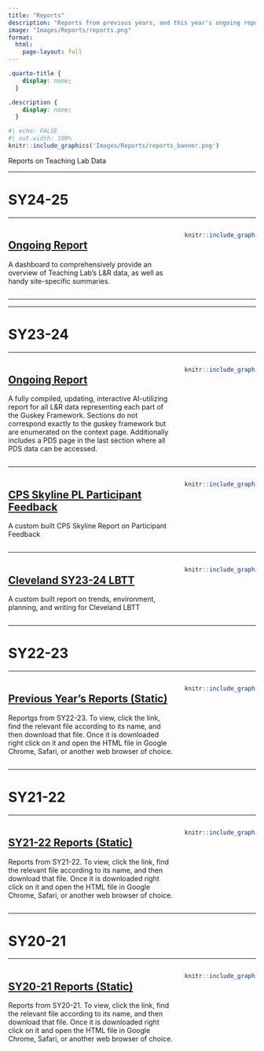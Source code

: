 ```yaml
---
title: "Reports"
description: "Reports from previous years, and this year's ongoing report which provides continuous updated data by site."
image: "Images/Reports/reports.png"
format:
  html:
    page-layout: full
---
```


```css
.quarto-title {
    display: none;
  }

.description {
    display: none;
  }
```

```r
#| echo: FALSE
#| out.width: 100%
knitr::include_graphics('Images/Reports/reports_banner.png')
```

Reports on Teaching Lab Data

------------------------------------------------------------------------

# SY24-25

------------------------------------------------------------------------

::: columns
::: {.column width="70%"}
## [Ongoing Report](https://tl-data.teachinglab.org/shiny/ongoing_report/)

A dashboard to comprehensively provide an overview of Teaching Lab's L&R data, as well as handy site-specific summaries.
:::

::: {.column width="30%"}
```r
knitr::include_graphics("Images/Reports/ongoing_report_25.png")
```
:::
:::

------------------------------------------------------------------------

------------------------------------------------------------------------

# SY23-24

------------------------------------------------------------------------

::: columns
::: {.column width="70%"}
## [Ongoing Report](https://teachinglabhq.shinyapps.io/OngoingReport_23_24/)

A fully compiled, updating, interactive AI-utilizing report for all L&R data representing each part of the Guskey Framework. Sections do not correspond exactly to the guskey framework but are enumerated on the context page. Additionally includes a PDS page in the last section where all PDS data can be accessed.
:::

::: {.column width="30%"}
```r
knitr::include_graphics("Images/Reports/ongoing_report.png")
```
:::
:::

------------------------------------------------------------------------

::: columns
::: {.column width="70%"}
## [CPS Skyline PL Participant Feedback](https://lookerstudio.google.com/reporting/d893b206-4d7f-4c87-966a-e7f9f733f529/page/UJUkD?s=rFEFXNvc2RE)

A custom built CPS Skyline Report on Participant Feedback
:::

::: {.column width="30%"}
```r
knitr::include_graphics("Images/Reports/skyline.png")
```
:::
:::

------------------------------------------------------------------------

::: columns
::: {.column width="70%"}
## [Cleveland SY23-24 LBTT](https://lookerstudio.google.com/reporting/e105f773-a9de-4557-854c-25507d6b532b/page/juHnD?s=toOvTMv_m4U)

A custom built report on trends, environment, planning, and writing for Cleveland LBTT
:::

::: {.column width="30%"}
```r
knitr::include_graphics("Images/Reports/cleveland_lbtt.png")
```
:::
:::

------------------------------------------------------------------------

# SY22-23

------------------------------------------------------------------------

::: columns
::: {.column width="70%"}
## [Previous Year's Reports (Static)](https://drive.google.com/drive/folders/1xi_8BgYrYfdVgSSMDF_exQo9AFCs92s5)

Reportgs from SY22-23. To view, click the link, find the relevant file according to its name, and then download that file. Once it is downloaded right click on it and open the HTML file in Google Chrome, Safari, or another web browser of choice.
:::

::: {.column width="30%"}
```r
knitr::include_graphics("Images/Reports/google_drive.png")
```
:::
:::

------------------------------------------------------------------------

# SY21-22

------------------------------------------------------------------------

::: columns
::: {.column width="70%"}
## [SY21-22 Reports (Static)](https://drive.google.com/drive/folders/1QB6co7iB38ECPWfSzg82roANgQBcy50C)

Reports from SY21-22. To view, click the link, find the relevant file according to its name, and then download that file. Once it is downloaded right click on it and open the HTML file in Google Chrome, Safari, or another web browser of choice.
:::

::: {.column width="30%"}
```r
knitr::include_graphics("Images/Reports/google_drive.png")
```
:::
:::

------------------------------------------------------------------------

# SY20-21

------------------------------------------------------------------------

::: columns
::: {.column width="70%"}
## [SY20-21 Reports (Static)](https://drive.google.com/drive/folders/1hqjczciGHCfl5tdu_z8hyIXI0D5gKUip)

Reports from SY20-21. To view, click the link, find the relevant file according to its name, and then download that file. Once it is downloaded right click on it and open the HTML file in Google Chrome, Safari, or another web browser of choice.
:::

::: {.column width="30%"}
```r
knitr::include_graphics("Images/Reports/google_drive.png")
```
:::
:::

